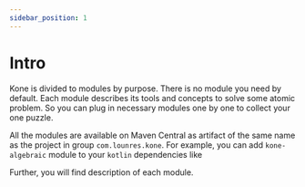 ```yaml
---
sidebar_position: 1
---
```



# Intro

Kone is divided to modules by purpose. There is no module you need by default. Each module describes its tools and concepts to solve some atomic problem. So you can plug in necessary modules one by one to collect your one puzzle.

All the modules are available on Maven Central as artifact of the same name as the project in group `com.lounres.kone`. For example, you can add `kone-algebraic` module to your `kotlin` dependencies like

<DependenciesTabs artifact="kone-algebraic"/>

Further, you will find description of each module.